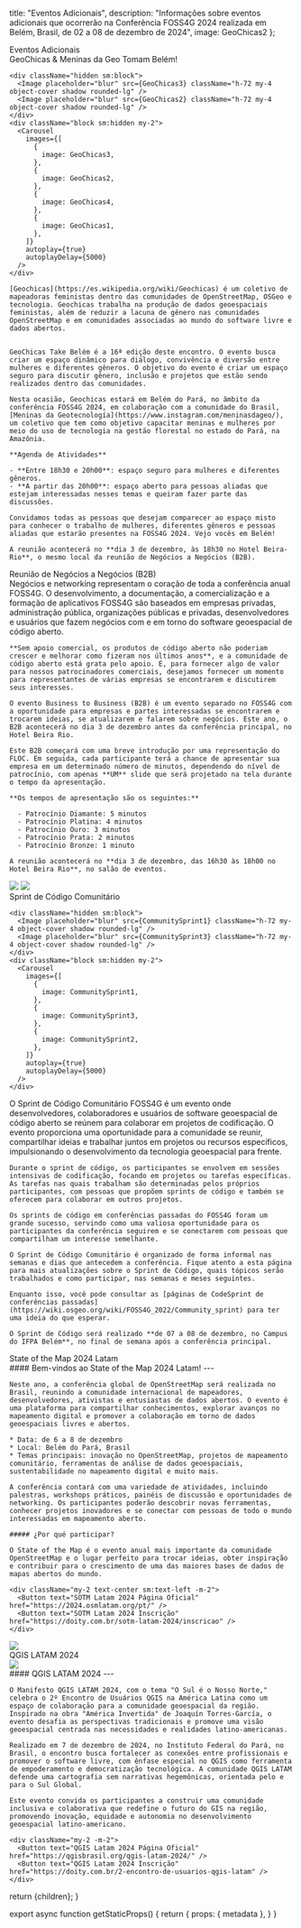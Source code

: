 
  title: "Eventos Adicionais",
  description: "Informações sobre eventos adicionais que ocorrerão na Conferência FOSS4G 2024 realizada em Belém, Brasil, de 02 a 08 de dezembro de 2024",
  image: GeoChicas2
};

<div className="sm:hidden">
<Heading bubble>Eventos Adicionais</Heading>
</div>

<Heading bubble color="orange">
  GeoChicas &amp; Meninas da Geo Tomam Belém!
</Heading>

<div className="sm:grid sm:grid-cols-12 gap-4">
  <div className="col-span-5 rounded-lg overflow-hidden">

    <div className="hidden sm:block">
      <Image placeholder="blur" src={GeoChicas3} className="h-72 my-4 object-cover shadow rounded-lg" />
      <Image placeholder="blur" src={GeoChicas2} className="h-72 my-4 object-cover shadow rounded-lg" />
    </div>
    <div className="block sm:hidden my-2">
      <Carousel
        images={[
          {
            image: GeoChicas3,
          },
          {
            image: GeoChicas2,
          },
          {
            image: GeoChicas4,
          },
          {
            image: GeoChicas1,
          },
        ]}
        autoplay={true}
        autoplayDelay={5000}
      />
    </div>

  </div>
  <div className="col-span-7">

    [Geochicas](https://es.wikipedia.org/wiki/Geochicas) é um coletivo de mapeadoras feministas dentro das comunidades de OpenStreetMap, OSGeo e tecnologia. Geochicas trabalha na produção de dados geoespaciais feministas, além de reduzir a lacuna de gênero nas comunidades OpenStreetMap e em comunidades associadas ao mundo do software livre e dados abertos.


    GeoChicas Take Belém é a 16ª edição deste encontro. O evento busca criar um espaço dinâmico para diálogo, convivência e diversão entre mulheres e diferentes gêneros. O objetivo do evento é criar um espaço seguro para discutir gênero, inclusão e projetos que estão sendo realizados dentro das comunidades.

    Nesta ocasião, Geochicas estará em Belém do Pará, no âmbito da conferência FOSS4G 2024, em colaboração com a comunidade do Brasil, [Meninas da Geotecnología](https://www.instagram.com/meninasdageo/), um coletivo que tem como objetivo capacitar meninas e mulheres por meio do uso de tecnologia na gestão florestal no estado do Pará, na Amazônia.

    **Agenda de Atividades**

    - **Entre 18h30 e 20h00**: espaço seguro para mulheres e diferentes gêneros.
    - **A partir das 20h00**: espaço aberto para pessoas aliadas que estejam interessadas nesses temas e queiram fazer parte das discussões.

    Convidamos todas as pessoas que desejam comparecer ao espaço misto para conhecer o trabalho de mulheres, diferentes gêneros e pessoas aliadas que estarão presentes na FOSS4G 2024. Vejo vocês em Belém!

    A reunião acontecerá no **dia 3 de dezembro, às 18h30 no Hotel Beira-Rio**, o mesmo local da reunião de Negócios a Negócios (B2B).

  </div>
</div>

<Heading bubble color="red">
  Reunião de Negócios a Negócios (B2B)
</Heading>

<div className="grid grid-cols-1 sm:grid-cols-12 gap-4">
  <div className="sm:col-span-7 order-last sm:order-first">
    Negócios e networking representam o coração de toda a conferência anual FOSS4G. O desenvolvimento, a documentação, a comercialização e a formação de aplicativos FOSS4G são baseados em empresas privadas, administração pública, organizações públicas e privadas, desenvolvedores e usuários que fazem negócios com e em torno do software geoespacial de código aberto.

    **Sem apoio comercial, os produtos de código aberto não poderiam crescer e melhorar como fizeram nos últimos anos**, e a comunidade de código aberto está grata pelo apoio. E, para fornecer algo de valor para nossos patrocinadores comerciais, desejamos fornecer um momento para representantes de várias empresas se encontrarem e discutirem seus interesses.

    O evento Business to Business (B2B) é um evento separado no FOSS4G com a oportunidade para empresas e partes interessadas se encontrarem e trocarem ideias, se atualizarem e falarem sobre negócios. Este ano, o B2B acontecerá no dia 3 de dezembro antes da conferência principal, no Hotel Beira Rio.

    Este B2B começará com uma breve introdução por uma representação do FLOC. Em seguida, cada participante terá a chance de apresentar sua empresa em um determinado número de minutos, dependendo do nível de patrocínio, com apenas **UM** slide que será projetado na tela durante o tempo da apresentação.

    **Os tempos de apresentação são os seguintes:**

      - Patrocínio Diamante: 5 minutos
      - Patrocínio Platina: 4 minutos
      - Patrocínio Ouro: 3 minutos
      - Patrocínio Prata: 2 minutos
      - Patrocínio Bronze: 1 minuto

    A reunião acontecerá no **dia 3 de dezembro, das 16h30 às 18h00 no Hotel Beira Rio**, no salão de eventos.

  </div>

<div className="sm:col-span-5 rounded-lg overflow-hidden order-first sm:order-last">
  <div className="hidden sm:block">

  <Image placeholder="blur" src={BeiraRio1} className="h-72 my-4 object-cover shadow rounded-lg" />
  <Image placeholder="blur" src={BeiraRio3} className="h-72 my-4 object-cover shadow rounded-lg" />
  </div>
  <div className="block sm:hidden my-2">
    <Carousel
      images={[
        {
          image: BeiraRio1,
        },
        {
          image: BeiraRio3,
        },
        {
          image: BeiraRio2,
        },
      ]}
      autoplay={true}
      autoplayDelay={5000}
    />
  </div>

</div>
</div>

<Heading bubble color="green">
  Sprint de Código Comunitário
</Heading>

<div className="sm:grid sm:grid-cols-12 gap-4">
  <div className="col-span-5 rounded-lg overflow-hidden">

    <div className="hidden sm:block">
      <Image placeholder="blur" src={CommunitySprint1} className="h-72 my-4 object-cover shadow rounded-lg" />
      <Image placeholder="blur" src={CommunitySprint3} className="h-72 my-4 object-cover shadow rounded-lg" />
    </div>
    <div className="block sm:hidden my-2">
      <Carousel
        images={[
          {
            image: CommunitySprint1,
          },
          {
            image: CommunitySprint3,
          },
          {
            image: CommunitySprint2,
          },
        ]}
        autoplay={true}
        autoplayDelay={5000}
      />
    </div>

  </div>
  <div className="col-span-7">
    O Sprint de Código Comunitário FOSS4G é um evento onde desenvolvedores, colaboradores e usuários de software geoespacial de código aberto se reúnem para colaborar em projetos de codificação. O evento proporciona uma oportunidade para a comunidade se reunir, compartilhar ideias e trabalhar juntos em projetos ou recursos específicos, impulsionando o desenvolvimento da tecnologia geoespacial para frente.

    Durante o sprint de código, os participantes se envolvem em sessões intensivas de codificação, focando em projetos ou tarefas específicas. As tarefas nas quais trabalham são determinadas pelos próprios participantes, com pessoas que propõem sprints de código e também se oferecem para colaborar em outros projetos.

    Os sprints de código em conferências passadas do FOSS4G foram um grande sucesso, servindo como uma valiosa oportunidade para os participantes da conferência seguirem e se conectarem com pessoas que compartilham um interesse semelhante.

    O Sprint de Código Comunitário é organizado de forma informal nas semanas e dias que antecedem a conferência. Fique atento a esta página para mais atualizações sobre o Sprint de Código, quais tópicos serão trabalhados e como participar, nas semanas e meses seguintes.

    Enquanto isso, você pode consultar as [páginas de CodeSprint de conferências passadas](https://wiki.osgeo.org/wiki/FOSS4G_2022/Community_sprint) para ter uma ideia do que esperar.

    O Sprint de Código será realizado **de 07 a 08 de dezembro, no Campus do IFPA Belém**, no final de semana após a conferência principal.
  </div>
</div>


<Heading bubble color="blue">
  State of the Map 2024 Latam
</Heading>

<div className="grid grid-cols-1 sm:grid-cols-12 gap-4 sm:flex-row">
  <div className="sm:col-span-7 order-last sm:order-first">
    #### Bem-vindos ao State of the Map 2024 Latam! 
    ---

    Neste ano, a conferência global de OpenStreetMap será realizada no Brasil, reunindo a comunidade internacional de mapeadores, desenvolvedores, ativistas e entusiastas de dados abertos. O evento é uma plataforma para compartilhar conhecimentos, explorar avanços no mapeamento digital e promover a colaboração em torno de dados geoespaciais livres e abertos.

    * Data: de 6 a 8 de dezembro 
    * Local: Belém do Pará, Brasil
    * Temas principais: inovação no OpenStreetMap, projetos de mapeamento comunitário, ferramentas de análise de dados geoespaciais, sustentabilidade no mapeamento digital e muito mais.

    A conferência contará com uma variedade de atividades, incluindo palestras, workshops práticos, painéis de discussão e oportunidades de networking. Os participantes poderão descobrir novas ferramentas, conhecer projetos inovadores e se conectar com pessoas de todo o mundo interessadas em mapeamento aberto.

    ##### ¿Por qué participar?

    O State of the Map é o evento anual mais importante da comunidade OpenStreetMap e o lugar perfeito para trocar ideias, obter inspiração e contribuir para o crescimento de uma das maiores bases de dados de mapas abertos do mundo.

    <div className="my-2 text-center sm:text-left -m-2">
      <Button text="SOTM Latam 2024 Página Oficial" href="https://2024.osmlatam.org/pt/" />
      <Button text="SOTM Latam 2024 Inscrição" href="https://doity.com.br/sotm-latam-2024/inscricao" />
    </div>

  </div>
  <div className="sm:col-span-5 order-first sm:order-last">
    <Image placeholder="blur" src={SotmLogo} className="my-4 w-full shadow rounded-lg" />
  </div>
</div>

<Heading bubble color="orange">
  QGIS LATAM 2024
</Heading>

<div className="grid grid-cols-1 sm:grid-cols-12 gap-4 sm:flex-row">
  <div className="sm:col-span-5 order-first sm:order-last">
    <Image placeholder="blur" src={QgisLogo} className="my-4 w-full shadow rounded-lg" />
  </div>
  <div className="sm:col-span-7 order-first sm:order-last">
    #### QGIS LATAM 2024
    ---

    O Manifesto QGIS LATAM 2024, com o tema "O Sul é o Nosso Norte," celebra o 2º Encontro de Usuários QGIS na América Latina como um espaço de colaboração para a comunidade geoespacial da região. Inspirado na obra "América Invertida" de Joaquín Torres-García, o evento desafia as perspectivas tradicionais e promove uma visão geoespacial centrada nas necessidades e realidades latino-americanas.

    Realizado em 7 de dezembro de 2024, no Instituto Federal do Pará, no Brasil, o encontro busca fortalecer as conexões entre profissionais e promover o software livre, com ênfase especial no QGIS como ferramenta de empoderamento e democratização tecnológica. A comunidade QGIS LATAM defende uma cartografia sem narrativas hegemônicas, orientada pelo e para o Sul Global.

    Este evento convida os participantes a construir uma comunidade inclusiva e colaborativa que redefine o futuro do GIS na região, promovendo inovação, equidade e autonomia no desenvolvimento geoespacial latino-americano.

    <div className="my-2 -m-2">
      <Button text="QGIS Latam 2024 Página Oficial" href="https://qgisbrasil.org/qgis-latam-2024/" />
      <Button text="QGIS Latam 2024 Inscrição" href="https://doity.com.br/2-encontro-de-usuarios-qgis-latam" />
    </div>
  </div>
</div>

  return <MdxLayout metadata={metadata}>{children}</MdxLayout>;
}

export async function getStaticProps() {
  return {
    props: {
      metadata
    },
  }
}
